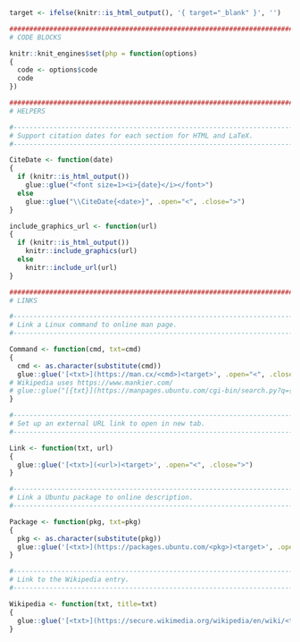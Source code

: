 ```r

target <- ifelse(knitr::is_html_output(), '{ target="_blank" }', '')

########################################################################
# CODE BLOCKS

knitr::knit_engines$set(php = function(options)
{
  code <- options$code
  code
})

########################################################################
# HELPERS

#-----------------------------------------------------------------------
# Support citation dates for each section for HTML and LaTeX.
#-----------------------------------------------------------------------

CiteDate <- function(date)
{
  if (knitr::is_html_output())
    glue::glue("<font size=1><i>{date}</i></font>")
  else
    glue::glue("\\CiteDate{<date>}", .open="<", .close=">")
}

include_graphics_url <- function(url)
{
  if (knitr::is_html_output())
    knitr::include_graphics(url)
  else
    knitr::include_url(url)
}

########################################################################
# LINKS

#-----------------------------------------------------------------------
# Link a Linux command to online man page.
#-----------------------------------------------------------------------

Command <- function(cmd, txt=cmd)
{
  cmd <- as.character(substitute(cmd))
  glue::glue('[<txt>](https://man.cx/<cmd>)<target>', .open="<", .close=">")
# Wikipedia uses https://www.mankier.com/
# glue::glue("[{txt}](https://manpages.ubuntu.com/cgi-bin/search.py?q={cmd})")
}

#-----------------------------------------------------------------------
# Set up an external URL link to open in new tab.
#-----------------------------------------------------------------------

Link <- function(txt, url)
{
  glue::glue('[<txt>](<url>)<target>', .open="<", .close=">")
}

#-----------------------------------------------------------------------
# Link a Ubuntu package to online description.
#-----------------------------------------------------------------------

Package <- function(pkg, txt=pkg)
{
  pkg <- as.character(substitute(pkg))
  glue::glue('[<txt>](https://packages.ubuntu.com/<pkg>)<target>', .open="<", .close=">")
}

#-----------------------------------------------------------------------
# Link to the Wikipedia entry.
#-----------------------------------------------------------------------

Wikipedia <- function(txt, title=txt)
{
  glue::glue('[<txt>](https://secure.wikimedia.org/wikipedia/en/wiki/<title>)<target>', .open="<", .close=">")
}
             
``` 

